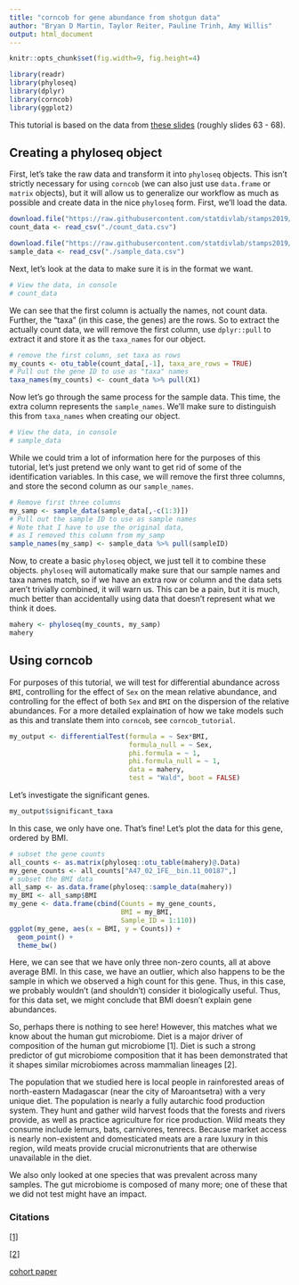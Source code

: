 ```yaml
---
title: "corncob for gene abundance from shotgun data"
author: "Bryan D Martin, Taylor Reiter, Pauline Trinh, Amy Willis"
output: html_document
---
```


```r
knitr::opts_chunk$set(fig.width=9, fig.height=4) 
```


```r
library(readr)
library(phyloseq)
library(dplyr)
library(corncob)
library(ggplot2)
```

This tutorial is based on the data from [these slides](https://github.com/statdivlab/stamps2019/blob/master/estimation/estimation-lecture.pdf) (roughly slides 63 - 68).

## Creating a phyloseq object

First, let's take the raw data and transform it into `phyloseq` objects. This isn't strictly necessary for using `corncob` (we can also just use `data.frame` or `matrix` objects), but it will allow us to generalize our workflow as much as possible and create data in the nice `phyloseq` form. First, we'll load the data.

```r
download.file("https://raw.githubusercontent.com/statdivlab/stamps2019/master/labs/data/count_data.csv", "count_data.csv")
count_data <- read_csv("./count_data.csv")

download.file("https://raw.githubusercontent.com/statdivlab/stamps2019/master/labs/data/sample_data.csv", "sample_data.csv")
sample_data <- read_csv("./sample_data.csv")
```


Next, let's look at the data to make sure it is in the format we want.

```r
# View the data, in console
# count_data
```

We can see that the first column is actually the names, not count data. Further, the "taxa" (in this case, the genes) are the rows. So to extract the actually count data, we will remove the first column, use `dplyr::pull` to extract it and store it as the `taxa_names` for our object.

```r
# remove the first column, set taxa as rows
my_counts <- otu_table(count_data[,-1], taxa_are_rows = TRUE)
# Pull out the gene ID to use as "taxa" names
taxa_names(my_counts) <- count_data %>% pull(X1)
```

Now let's go through the same process for the sample data. This time, the extra column represents the `sample_names`. We'll make sure to distinguish this from `taxa_names` when creating our object. 

```r
# View the data, in console
# sample_data
```

While we could trim a lot of information here for the purposes of this tutorial, let's just pretend we only want to get rid of some of the identification variables. In this case, we will remove the first three columns, and store the second column as our `sample_names`.

```r
# Remove first three columns
my_samp <- sample_data(sample_data[,-c(1:3)])
# Pull out the sample ID to use as sample names
# Note that I have to use the original data, 
# as I removed this column from my_samp
sample_names(my_samp) <- sample_data %>% pull(sampleID)
```

Now, to create a basic `phyloseq` object, we just tell it to combine these objects. `phyloseq` will automatically make sure that our sample names and taxa names match, so if we have an extra row or column and the data sets aren't trivially combined, it will warn us. This can be a pain, but it is much, much better than accidentally using data that doesn't represent what we think it does.

```r
mahery <- phyloseq(my_counts, my_samp)
mahery
```

## Using corncob

For purposes of this tutorial, we will test for differential abundance across `BMI`, controlling for the effect of `Sex` on the mean relative abundance, and controlling for the effect of both `Sex` and `BMI` on the dispersion of the relative abundances. For a more detailed explaination of how we take models such as this and translate them into `corncob`, see `corncob_tutorial`.

```r
my_output <- differentialTest(formula = ~ Sex*BMI,
                              formula_null = ~ Sex,
                              phi.formula = ~ 1,
                              phi.formula_null = ~ 1,
                              data = mahery, 
                              test = "Wald", boot = FALSE)
```

Let's investigate the significant genes.

```r
my_output$significant_taxa
```

In this case, we only have one. That's fine! Let's plot the data for this gene, ordered by BMI.

```r
# subset the gene counts
all_counts <- as.matrix(phyloseq::otu_table(mahery)@.Data)
my_gene_counts <- all_counts["A47_02_1FE__bin.11_00187",]
# subset the BMI data
all_samp <- as.data.frame(phyloseq::sample_data(mahery))
my_BMI <- all_samp$BMI
my_gene <- data.frame(cbind(Counts = my_gene_counts,
                            BMI = my_BMI,
                            Sample_ID = 1:110))
ggplot(my_gene, aes(x = BMI, y = Counts)) +
  geom_point() +
  theme_bw()
```

Here, we can see that we have only three non-zero counts, all at above average BMI. In this case, we have an outlier, which also happens to be the sample in which we observed a high count for this gene. Thus, in this case, we probably wouldn't (and shouldn't) consider it biologically useful. Thus, for this data set, we might conclude that BMI doesn't explain gene abundances.

So, perhaps there is nothing to see here! However, this matches what we know about the human gut microbiome. Diet is a major driver of composition of the human gut microbiome [1]. Diet is such a strong predictor of gut microbiome composition that it has been demonstrated that it shapes similar microbiomes across mammalian lineages [2].

The population that we studied here is local people in rainforested areas of north-eastern Madagascar (near the city of Maroantsetra) with a very unique diet. The population is nearly a fully autarchic food production system.  They hunt and gather wild harvest foods that the forests and rivers provide, as well as practice agriculture for rice production. Wild meats they consume include lemurs, bats, carnivores, tenrecs.  Because market access is nearly non-existent and domesticated meats are a rare luxury in this region, wild meats provide crucial micronutrients that are otherwise unavailable in the diet.

We also only looked at one species that was prevalent across many samples. The gut microbiome is composed of many more; one of these that we did not test might have an impact.

### Citations
[[1]](https://www.nature.com/articles/nature12820?ref=vc.ru)

[[2]](https://science.sciencemag.org/content/332/6032/970)

[cohort paper](https://academic.oup.com/ije/article/46/6/1747/3868352)
